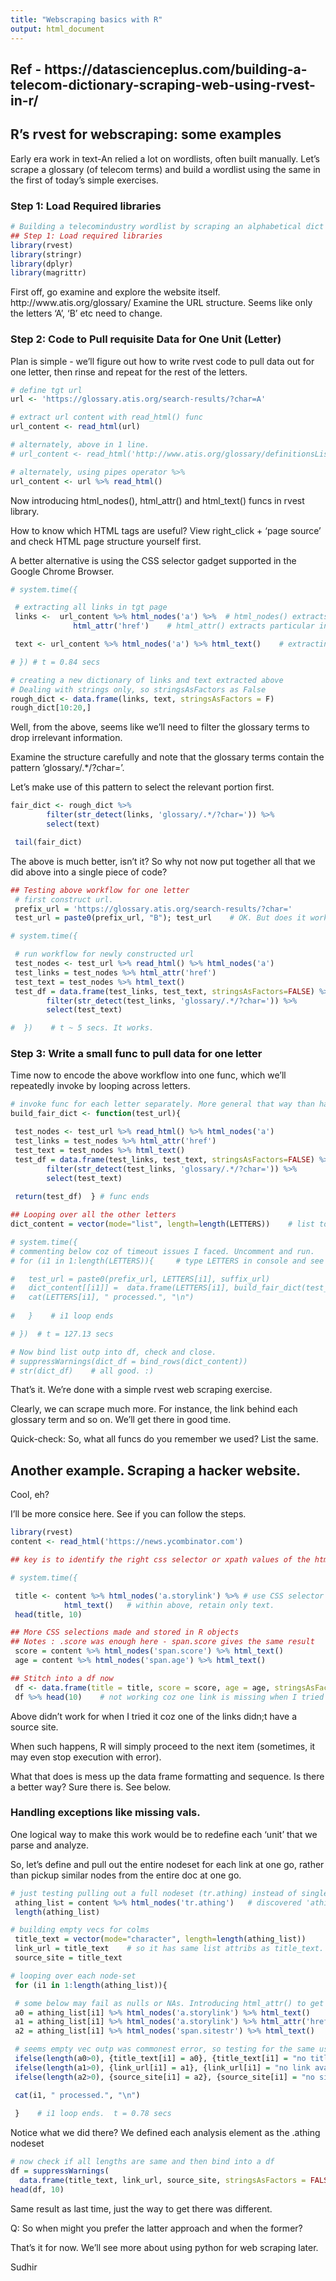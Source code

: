 ```yaml
---
title: "Webscraping basics with R"
output: html_document
---
```

## Ref - https://datascienceplus.com/building-a-telecom-dictionary-scraping-web-using-rvest-in-r/
## R's rvest for webscraping: some examples

Early era work in text-An relied a lot on wordlists, often built manually.
Let's scrape a glossary (of telecom terms) and build a wordlist using the same in the first of today's simple exercises.

### Step 1: Load Required libraries

```r
# Building a telecomindustry wordlist by scraping an alphabetical dict @ http://www.atis.org/glossary/
## Step 1: Load required libraries
library(rvest)
library(stringr)
library(dplyr)
library(magrittr)
```

First off, go examine and explore the website itself. http://www.atis.org/glossary/
Examine the URL structure. Seems like only the letters 'A', 'B' etc need to change.

### Step 2: Code to Pull requisite Data for One Unit (Letter)

Plan is simple - we'll figure out how to write rvest code to pull data out for one letter, then rinse and repeat for the rest of the letters.

```r
# define tgt url
url <- 'https://glossary.atis.org/search-results/?char=A'    

# extract url content with read_html() func
url_content <- read_html(url)    

# alternately, above in 1 line.
# url_content <- read_html('http://www.atis.org/glossary/definitionsList.aspx?find=A&kw=0')

# alternately, using pipes operator %>%
url_content <- url %>% read_html()    
```

Now introducing html_nodes(), html_attr() and html_text() funcs in rvest library.

How to know which HTML tags are useful? View right_click + 'page source' and check HTML page structure yourself first.

A better alternative is using the CSS selector gadget supported in the Google Chrome Browser.

```r
# system.time({

 # extracting all links in tgt page 
 links <-  url_content %>% html_nodes('a') %>%  # html_nodes() extracts ANY node type, as per argment
              html_attr('href')    # html_attr() extracts particular info based on single node attribute

 text <- url_content %>% html_nodes('a') %>% html_text()    # extracting ALL link text from tgt page

# }) # t = 0.84 secs

# creating a new dictionary of links and text extracted above
# Dealing with strings only, so stringsAsFactors as False
rough_dict <- data.frame(links, text, stringsAsFactors = F)
rough_dict[10:20,]

```


Well, from the above, seems like we'll need to filter the glossary terms to drop irrelevant information.

Examine the structure carefully and note that the glossary terms contain the pattern 'glossary/.*/?char='. 

Let's make use of this pattern to select the relevant portion first.

```r
fair_dict <- rough_dict %>% 
        filter(str_detect(links, 'glossary/.*/?char=')) %>% 
        select(text)

 tail(fair_dict)
```
The above is much better, isn't it? So why not now put together all that we did above into a single piece of code?

```r
## Testing above workflow for one letter
 # first construct url.
 prefix_url = 'https://glossary.atis.org/search-results/?char='
 test_url = paste0(prefix_url, "B"); test_url    # OK. But does it work?
```

```r
# system.time({ 

 # run workflow for newly constructed url
 test_nodes <- test_url %>% read_html() %>% html_nodes('a')
 test_links = test_nodes %>% html_attr('href')
 test_text = test_nodes %>% html_text()
 test_df = data.frame(test_links, test_text, stringsAsFactors=FALSE) %>% 
        filter(str_detect(test_links, 'glossary/.*/?char=')) %>% 
        select(test_text)

#  })    # t ~ 5 secs. It works. 
```


### Step 3: Write a small func to pull data for one letter

Time now to encode the above workflow into one func, which we'll repeatedly invoke by looping across letters.

```r
# invoke func for each letter separately. More general that way than hard-coding A-Z also inside.
build_fair_dict <- function(test_url){    

 test_nodes <- test_url %>% read_html() %>% html_nodes('a')
 test_links = test_nodes %>% html_attr('href')
 test_text = test_nodes %>% html_text()
 test_df = data.frame(test_links, test_text, stringsAsFactors=FALSE) %>% 
        filter(str_detect(test_links, 'glossary/.*/?char=')) %>% 
        select(test_text) 
 
 return(test_df)  } # func ends

## Looping over all the other letters
dict_content = vector(mode="list", length=length(LETTERS))    # list to store output

# system.time({
# commenting below coz of timeout issues I faced. Uncomment and run.
# for (i1 in 1:length(LETTERS)){     # type LETTERS in console and see

#   test_url = paste0(prefix_url, LETTERS[i1], suffix_url) 
#   dict_content[[i1]] =  data.frame(LETTERS[i1], build_fair_dict(test_url))
#   cat(LETTERS[i1], " processed.", "\n")
    
#   }    # i1 loop ends

# })  # t = 127.13 secs

# Now bind list outp into df, check and close.
# suppressWarnings(dict_df = bind_rows(dict_content))
# str(dict_df)    # all good. :)

```

That's it. We're done with a simple rvest web scraping exercise.

Clearly, we can scrape much more. For instance, the link behind each glossary term and so on. We'll get there in good time.

Quick-check: So, what all funcs do you remember we used? List the same.

## Another example. Scraping a hacker website.

Cool, eh?

I'll be more consice here. See if you can follow the steps.

```r
library(rvest)
content <- read_html('https://news.ycombinator.com')

## key is to identify the right css selector or xpath values of the html elements

# system.time({

 title <- content %>% html_nodes('a.storylink') %>% # use CSS selector tool to ID node 'a.storylink'
            html_text()   # within above, retain only text.
 head(title, 10)
```

```r
## More CSS selections made and stored in R objects
## Notes : .score was enough here - span.score gives the same result 
 score = content %>% html_nodes('span.score') %>% html_text()
 age = content %>% html_nodes('span.age') %>% html_text()

## Stitch into a df now
 df <- data.frame(title = title, score = score, age = age, stringsAsFactors=FALSE)
 df %>% head(10)    # not working coz one link is missing when I tried it.
```

Above didn't work for when I tried it coz one of the links didn;t have a source site.

When such happens, R will simply proceed to the next item (sometimes, it may even stop execution with error).

What that does is mess up the data frame formatting and sequence. Is there a better way? Sure there is. See below.

### Handling exceptions like missing vals.

One logical way to make this work would be to redefine each 'unit' that we parse and analyze.

So, let's define and pull out the entire nodeset for each link at one go, rather than pickup similar nodes from the entire doc at one go.

```r
# just testing pulling out a full nodeset (tr.athing) instead of single node across nodesets.
 athing_list = content %>% html_nodes('tr.athing')   # discovered 'athing' from page source as node-set element
 length(athing_list)
```

```r
# building empty vecs for colms
 title_text = vector(mode="character", length=length(athing_list))
 link_url = title_text    # so it has same list attribs as title_text.
 source_site = title_text

# looping over each node-set
 for (i1 in 1:length(athing_list)){

 # some below may fail as nulls or NAs. Introducing html_attr() to get non-text content classes
 a0 = athing_list[i1] %>% html_nodes('a.storylink') %>% html_text()
 a1 = athing_list[i1] %>% html_nodes('a.storylink') %>% html_attr('href')    
 a2 = athing_list[i1] %>% html_nodes('span.sitestr') %>% html_text()

 # seems empty vec outp was commonest error, so testing for the same using length()
 ifelse(length(a0>0), {title_text[i1] = a0}, {title_text[i1] = "no title available"}) 
 ifelse(length(a1>0), {link_url[i1] = a1}, {link_url[i1] = "no link available"}) 
 ifelse(length(a2>0), {source_site[i1] = a2}, {source_site[i1] = "no site available"})

 cat(i1, " processed.", "\n")
 
 }    # i1 loop ends.  t = 0.78 secs
```

Notice what we did there? We defined each analysis element as the .athing nodeset

```r
# now check if all lengths are same and then bind into a df
df = suppressWarnings(
  data.frame(title_text, link_url, source_site, stringsAsFactors = FALSE))
head(df, 10)
```

Same result as last time, just the way to get there was different.

Q: So when might you prefer the latter approach and when the former?

That's it for now. We'll see more about using python for web scraping later.

Sudhir